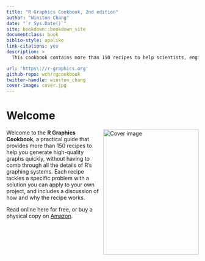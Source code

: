 ```yaml
---
title: "R Graphics Cookbook, 2nd edition"
author: "Winston Chang"
date: "`r Sys.Date()`"
site: bookdown::bookdown_site
documentclass: book
biblio-style: apalike
link-citations: yes
description: > 
  This cookbook contains more than 150 recipes to help scientists, engineers, programmers, and data analysts generate high-quality graphs quickly—without having to comb through all the details of R’s graphing systems. Each recipe tackles a specific problem with a solution you can apply to your own project and includes a discussion of how and why the recipe works.

url: 'https\://r-graphics.org'
github-repo: wch/rgcookbook
twitter-handle: winston_chang
cover-image: cover.jpg
---
```


# Welcome {-}

<a href="https://www.amazon.com/dp/1491978600"><img src="cover.jpg" width="250" height="328" align="right" alt="Cover image" /></a>

Welcome to the **R Graphics Cookbook**, a practical guide that provides more than 150 recipes to help you generate high-quality graphs quickly, without having to comb through all the details of R’s graphing systems. Each recipe tackles a specific problem with a solution you can apply to your own project, and includes a discussion of how and why the recipe works.

Read online here for free, or buy a physical copy on [Amazon](https://www.amazon.com/dp/1491978600).

